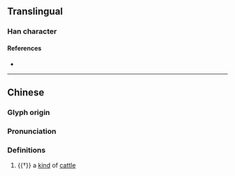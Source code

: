{{character info}}
==Translingual==

===Han character===
{{Han char|rn=93|rad=牛|as=09|sn=13|four=26534|canj=HQBUK|ids=⿰牜狊}}

====References====
* {{Han ref|kx=0703.040|dkj=20093|dj=1116.040|hdz=31815.110|uh=7291|ud=29329|bh=DEA7|bd=56999}}

----
==Chinese==
{{zh-forms}}

===Glyph origin===
{{Han etym}}

===Pronunciation===
{{zh-pron
|m=jú
|mc=y
|oc=y
|ma=
|cat=n
}}

===Definitions===
{{zh-hanzi}}

# {{†}} a [[kind]] of [[cattle]]